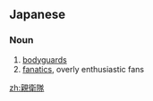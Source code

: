 ==Japanese==
{{ja-kanjitab|しん|えい|たい|yomi=on}}

===Noun===
{{ja-noun|しんえいたい}}

# [[bodyguard]]s
# [[fanatic]]s, overly enthusiastic fans

[[zh:親衛隊]]